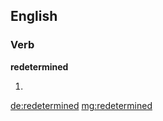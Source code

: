 ==English==

===Verb===
'''redetermined'''

# {{en-past of|redetermine}}

[[de:redetermined]]
[[mg:redetermined]]